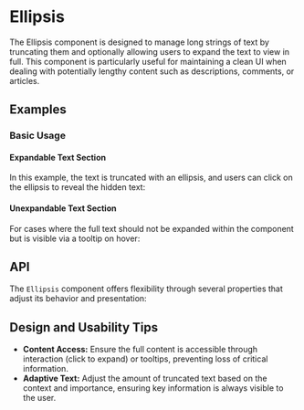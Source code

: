 
<Meta title="Docs/Components/Data/Ellipsis" />

# Ellipsis
The Ellipsis component is designed to manage long strings of text by truncating them and optionally allowing users to expand the text to view in full. 
This component is particularly useful for maintaining a clean UI when dealing with potentially lengthy content such as descriptions, comments, or articles.
## Examples
### Basic Usage
#### Expandable Text Section
In this example, the text is truncated with an ellipsis, 
and users can click on the ellipsis to reveal the hidden text:
<Canvas sourceState="shown" of={EllipsisStories.Simple} />

#### Unexpandable Text Section
For cases where the full text should not be expanded within the component 
but is visible via a tooltip on hover:
<Canvas sourceState="shown" of={EllipsisStories.Unexpandable} />

## API
The `Ellipsis` component offers flexibility through several properties that adjust its behavior and presentation:
<ArgTypes of={Ellipsis} />

## Design and Usability Tips

- **Content Access:** Ensure the full content is accessible through interaction (click to expand) or tooltips, preventing loss of critical information.
- **Adaptive Text:** Adjust the amount of truncated text based on the context and importance, ensuring key information is always visible to the user.
